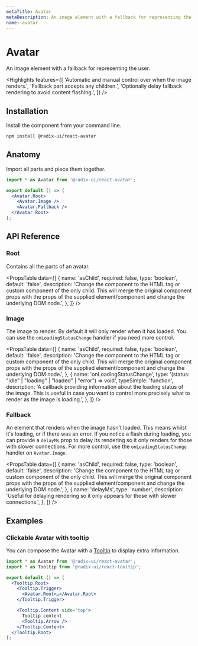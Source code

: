 ```yaml
---
metaTitle: Avatar
metaDescription: An image element with a fallback for representing the user.
name: avatar
---
```


# Avatar

<Description>
  An image element with a fallback for representing the user.
</Description>

<HeroContainer>
  <AvatarDemo />
</HeroContainer>

<HeroCodeBlock folder="Avatar" />

<Highlights
  features={[
    'Automatic and manual control over when the image renders.',
    'Fallback part accepts any children.',
    'Optionally delay fallback rendering to avoid content flashing.',
  ]}
/>

## Installation

Install the component from your command line.

```bash
npm install @radix-ui/react-avatar
```

## Anatomy

Import all parts and piece them together.

```jsx
import * as Avatar from '@radix-ui/react-avatar';

export default () => (
  <Avatar.Root>
    <Avatar.Image />
    <Avatar.Fallback />
  </Avatar.Root>
);
```

## API Reference

### Root

Contains all the parts of an avatar.

<PropsTable
  data={[
    {
      name: 'asChild',
      required: false,
      type: 'boolean',
      default: 'false',
      description:
        'Change the component to the HTML tag or custom component of the only child. This will merge the original component props with the props of the supplied element/component and change the underlying DOM node.',
    },
  ]}
/>

### Image

The image to render. By default it will only render when it has loaded. You can use the `onLoadingStatusChange` handler if you need more control.

<PropsTable
  data={[
    {
      name: 'asChild',
      required: false,
      type: 'boolean',
      default: 'false',
      description:
        'Change the component to the HTML tag or custom component of the only child. This will merge the original component props with the props of the supplied element/component and change the underlying DOM node.',
    },
    {
      name: 'onLoadingStatusChange',
      type: '(status: "idle" | "loading" | "loaded" | "error") => void',
      typeSimple: 'function',
      description:
        'A callback providing information about the loading status of the image. This is useful in case you want to control more precisely what to render as the image is loading.',
    },
  ]}
/>

### Fallback

An element that renders when the image hasn't loaded. This means whilst it's loading, or if there was an error. If you notice a flash during loading, you can provide a `delayMs` prop to delay its rendering so it only renders for those with slower connections. For more control, use the `onLoadingStatusChange` handler on `Avatar.Image`.

<PropsTable
  data={[
    {
      name: 'asChild',
      required: false,
      type: 'boolean',
      default: 'false',
      description:
        'Change the component to the HTML tag or custom component of the only child. This will merge the original component props with the props of the supplied element/component and change the underlying DOM node.',
    },
    {
      name: 'delayMs',
      type: 'number',
      description:
        'Useful for delaying rendering so it only appears for those with slower connections.',
    },
  ]}
/>

## Examples

### Clickable Avatar with tooltip

You can compose the Avatar with a [Tooltip](/docs/primitives/components/tooltip) to display extra information.

```jsx line=2,5,6,8,10-14
import * as Avatar from '@radix-ui/react-avatar';
import * as Tooltip from '@radix-ui/react-tooltip';

export default () => (
  <Tooltip.Root>
    <Tooltip.Trigger>
      <Avatar.Root>…</Avatar.Root>
    </Tooltip.Trigger>

    <Tooltip.Content side="top">
      Tooltip content
      <Tooltip.Arrow />
    </Tooltip.Content>
  </Tooltip.Root>
);
```
